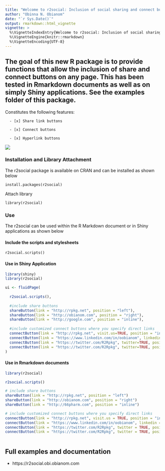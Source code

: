 ---
title: "Welcome to r2social: Inclusion of social sharing and connect buttons on a page"
author: "Obinna N. Obianom"
date: "`r Sys.Date()`"
output: rmarkdown::html_vignette
vignette: >
  %\VignetteIndexEntry{Welcome to r2social: Inclusion of social sharing and connect buttons on a page}
  %\VignetteEngine{knitr::rmarkdown}
  %\VignetteEncoding{UTF-8}
---


## The goal of this new R package is to provide functions that allow the inclusion of share and connect buttons on any page. This has been tested in Rmarkdown documents as well as on simply Shiny applications. See the examples folder of this package.

Constitutes the following features:
  
      - [x] Share link buttons
      
      - [x] Connect buttons
      
      - [x] Hyperlink buttons

![](https://r2social.obi.obianom.com/r2social2.gif)

### Installation and Library Attachment

The r2social package is available on CRAN and can be installed as shown below

`install.packages(r2social)`

Attach library 

`library(r2social)`

### Use

The r2social can be used within the R Markdown document or in Shiny applications as shown below


#### Include the scripts and stylesheets

`r2social.scripts()`

#### Use in Shiny Application

```{r eval=FALSE}

library(shiny)
library(r2social)

ui <- fluidPage(
  
  r2social.scripts(),
  
  #include share buttons
  shareButton(link = "http://rpkg.net", position = "left"),
  shareButton(link = "http://obianom.com", position = "right"),
  shareButton(link = "http://google.com", position = "inline"),
  
  #include customized connect buttons where you specify direct links
  connectButton(link = "http://rpkg.net", visit.us=TRUE, position = "inline"),
  connectButton(link = "https://www.linkedin.com/in/oobianom", linkedin=TRUE, position = "inline"),
  connectButton(link = "https://twitter.com/R2Rpkg", twitter=TRUE, position = "inline",display.inline = FALSE),
  connectButton(link = "https://twitter.com/R2Rpkg", twitter=TRUE, position = "inline",display.inline = FALSE)
)


```

#### Use in Rmarkdown documents

```{r eval=FALSE}

library(r2social)

r2social.scripts()

# include share buttons
shareButton(link = "http://rpkg.net", position = "left")
shareButton(link = "http://obianom.com", position = "right")
shareButton(link = "http://66pharm.com", position = "inline")

# include customized connect buttons where you specify direct links
connectButton(link = "http://rpkg.net", visit.us = TRUE, position = "inline")
connectButton(link = "https://www.linkedin.com/in/oobianom", linkedin = TRUE, position = "inline")
connectButton(link = "https://twitter.com/R2Rpkg", twitter = TRUE, position = "inline", display.inline = FALSE)
connectButton(link = "https://twitter.com/R2Rpkg", twitter = TRUE, position = "inline", display.inline = FALSE)



```


## Full examples and documentation

 + https://r2social.obi.obianom.com
